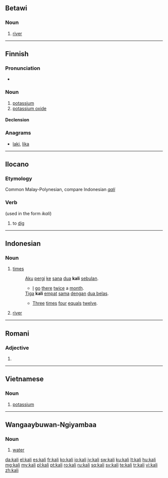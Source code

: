 {{also|Kali|käli}}
==Betawi==

===Noun===
{{infl|bew|noun}}

# [[river]]

----

==Finnish==

===Pronunciation===
* {{rhymes|ɑli|lang=fi}}

===Noun===
{{fi-noun}}

# [[potassium]]
# [[potassium oxide]]

====Declension====
{{fi-decl-risti|kal}}

===Anagrams===
* [[laki#Finnish|laki]], [[lika#Finnish|lika]]

----

==Ilocano==

===Etymology===
Common Malay-Polynesian, compare Indonesian ''[[gali]]''

===Verb===
{{infl|ilo|verb}} (used in the form ''ikali'')

# to [[dig]]

----

==Indonesian==

===Noun===
{{infl|id|noun}}

# [[times]]
#: [[aku|Aku]] [[pergi]] [[ke]] [[sana]] [[dua]] '''kali''' [[bulan|sebulan]].
#:* [[I]] [[go]] [[there]] [[twice]] a [[month]].
#: [[tiga|Tiga]] '''kali''' [[empat]] [[sama]] [[dengan]] [[dua belas]].
#:* [[three|Three]] [[times]] [[four]] [[equal]]s [[twelve]].
# [[river]]

----

==Romani==

===Adjective===
{{infl|rom|adjective form}}

# {{feminine of|lang=rom|kalo}}

----

==Vietnamese==

===Noun===
{{infl|vi|noun}}

# [[potassium]]

----

==Wangaaybuwan-Ngiyambaa==

===Noun===
{{infl|wyb|noun}}

# [[water]]

[[da:kali]]
[[el:kali]]
[[es:kali]]
[[fr:kali]]
[[ko:kali]]
[[io:kali]]
[[jv:kali]]
[[sw:kali]]
[[ku:kali]]
[[lt:kali]]
[[hu:kali]]
[[mg:kali]]
[[my:kali]]
[[pl:kali]]
[[pt:kali]]
[[ro:kali]]
[[ru:kali]]
[[sq:kali]]
[[sv:kali]]
[[te:kali]]
[[tr:kali]]
[[vi:kali]]
[[zh:kali]]